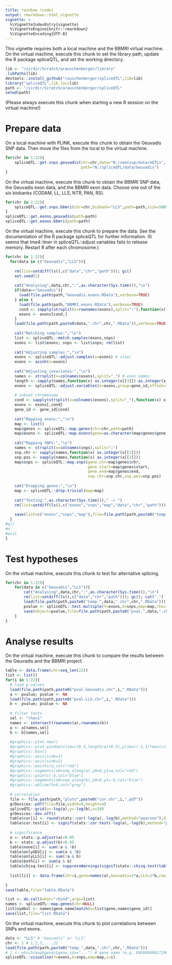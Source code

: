 ```yaml
---
title: rainbow (code)
output: rmarkdown::html_vignette
vignette: >
  %\VignetteIndexEntry{vignette}
  %\VignetteEngine{knitr::rmarkdown}
  %\VignetteEncoding{UTF-8}
---
```


This vignette requires both a local machine and the BBMRI virtual machine. On the virtual machine, execute this chunk to set the library path, update the R package spliceQTL, and set the working directory. 

```r
lib <- "/virdir/Scratch/arauschenberger/library"
.libPaths(lib)
devtools::install_github("rauschenberger/spliceQTL",lib=lib)
library("spliceQTL",lib.loc=lib)
path <- "/virdir/Scratch/arauschenberger/spliceQTL"
setwd(path)
```

(Please always execute this chunk when starting a new R session on the virtual machine!)

# Prepare data

On a local machine with PLINK, execute this chunk to obtain the Geuvadis SNP data. Then move the files from the local to the virtual machine.

```r
for(chr in 1:22){
    spliceQTL::get.snps.geuvadis(chr=chr,data="N:/semisup/data/eQTLs",
                                 path="N:/spliceQTL/data/Geuvadis")
}
```

On the virtual machine, execute this chunk to obtain the BBMRI SNP data, the Geuvadis exon data, and the BBMRI exon data. Choose one out of the six biobanks (CODAM, LL, LLS, NTR, PAN, RS).

```r
for(chr in 1:22){
    spliceQTL::get.snps.bbmri(chr=chr,biobank="LLS",path=path,size=500*10^3)
}
spliceQTL::get.exons.geuvadis(path=path)
spliceQTL::get.exons.bbmri(path=path)
```

On the virtual machine, execute this chunk to prepare the data. See the documentation of the R package spliceQTL for further information. (It seems that lme4::lmer in spliceQTL::adjust.variables fails to release memory. Restart R after each chromosome.)

```r
for(chr in 1:22){
  for(data in c("Geuvadis","LLS")){
      
    rm(list=setdiff(ls(),c("data","chr","path"))); gc()
    set.seed(1)
    
    cat("Analysing",data,chr,":",as.character(Sys.time()),"\n")
    if(data=="Geuvadis"){
      load(file.path(path,"Geuvadis.exons.RData"),verbose=TRUE)
    } else {
      load(file.path(path,"BBMRI.exons.RData"),verbose=TRUE)
      cond <- sapply(strsplit(x=rownames(exons),split=":"),function(x) x[[1]]==data)
      exons <- exons[cond,]
    }
    load(file.path(path,paste0(data,".chr",chr,".RData")),verbose=TRUE)
    
    cat("Matching samples:","\n")
    list <- spliceQTL::match.samples(exons,snps)
    exons <- list$exons; snps <- list$snps; rm(list)
    
    cat("Adjusting samples:","\n")
    exons <- spliceQTL::adjust.samples(x=exons) # slow!
    exons <- asinh(x=exons)
    
    cat("Adjusting covariates:","\n")
    names <- strsplit(x=colnames(exons),split="_") # exon names
    length <- sapply(names,function(x) as.integer(x[[3]])-as.integer(x[[2]])) # exon length
    exons <- spliceQTL::adjust.variables(x=exons,group=gene_id,offset=length) # slow!
    
    # subset chromosome
    cond <- sapply(strsplit(x=colnames(exons),split="_"),function(x) x[[1]]==chr)
    exons <- exons[,cond]
    gene_id <- gene_id[cond]
    
    cat("Mapping exons:","\n")
    map <- list()
    map$genes <- spliceQTL::map.genes(chr=chr,path=path)
    map$exons <- spliceQTL::map.exons(gene=as.character(map$genes$gene_id),exon=gene_id)
    
    cat("Mapping SNPs:","\n")
    names <- strsplit(x=colnames(snps),split=":")
    snp.chr <- sapply(names,function(x) as.integer(x[[1]]))
    snp.pos <- sapply(names,function(x) as.integer(x[[2]]))
    map$snps <- spliceQTL::map.snps(gene.chr=map$genes$chr,
                                    gene.start=map$genes$start,
                                    gene.end=map$genes$end,
                                    snp.chr=snp.chr,snp.pos=snp.pos)
    
    cat("Dropping genes:","\n")
    map <- spliceQTL::drop.trivial(map=map)
    
    cat("Testing:",as.character(Sys.time())," -> ")
    rm(list=setdiff(ls(),c("exons","snps","map","data","chr","path"))); gc()
    
    save(list=c("exons","snps","map"),file=file.path(path,paste0("temp.",data,".chr",chr,".RData")))
  }
#q()
#n
#exit
}
```

# Test hypotheses

On the virtual machine, execute this chunk to test for alternative splicing.

```r
for(chr in 1:22){
    for(data in c("Geuvadis","LLS")){
        cat("Analysing",data,chr,":",as.character(Sys.time()),"\n")
        rm(list=setdiff(ls(),c("data","chr","path"))); gc(); cat(".")
        load(file.path(path,paste0("temp.",data,".chr",chr,".RData"))); cat(".")
        pvalue <- spliceQTL::test.multiple(Y=exons,X=snps,map=map,rho=1,spec=16); cat(".")
        save(object=pvalue,file=file.path(path,paste0("pval.",data,".chr",chr,".RData"))); cat("\n")
    }
}
```

# Analyse results

On the virtual machine, execute this chunk to compare the results between the Geuvadis and the BBMRI project.

```r
table <- data.frame(chr=seq_len(22))
list <- list()
for(i in 1:22){
  # load p-values
  load(file.path(path,paste0("pval.Geuvadis.chr",i,".RData")))
  a <- pvalue; pvalue <- NA
  load(file.path(path,paste0("pval.LLS.chr",i,".RData")))
  b <- pvalue; pvalue <- NA
  
  # filter tests
  sel <- "rho=1"
  names <- intersect(rownames(a),rownames(b))
  a <- a[names,sel]
  b <- b[names,sel]
  
  #graphics::plot.new()
  #graphics::plot.window(xlim=c(0.5,length(a)+0.5),ylim=c(-1,1)*max(c(a,b)))
  #graphics::box()
  #graphics::axis(side=1)
  #graphics::axis(side=2)
  #graphics::points(a,col="red")
  #graphics::segments(x0=seq_along(a),y0=0,y1=a,col="red")
  #graphics::points(-b,col="blue")
  #graphics::segments(x0=seq_along(b),y0=0,y1=-b,col="blue")
  #graphics::abline(h=0,col="grey")
  
  # correlation
  file <- file.path(path,"plots",paste0("cor.chr",i,".pdf"))
  grDevices::pdf(file=file,width=4,height=4)
  spliceQTL::grid(x=-log(a),y=-log(b),n=20)
  grDevices::dev.off()
  table$cor[i] <- round(stats::cor(-log(a),-log(b),method="pearson"),digits=2)
  table$cor.test[i] <- signif(stats::cor.test(-log(a),-log(b),method="pearson")$p.value,digits=2)
  
  # significance
  a <- stats::p.adjust(a)<0.05
  b <- stats::p.adjust(b)<0.05
  table$none[i] <- sum(!a & !b)
  table$onlyGEU[i] <- sum(a & !b)
  table$onlyLLS[i] <- sum(!a & b)
  table$both[i] <- sum(a & b)
  table$chisq.test[i] <- suppressWarnings(signif(stats::chisq.test(table(a,b))$p.value,digits=2))
  
  list[[i]] <- data.frame(chr=i,gene=names(a),Geuvadis=1*a,LLS=1*b,row.names=seq_along(a))
  
}
save(table,file="table.RData")

list <- do.call(what="rbind",args=list)
names <- spliceQTL::map.genes(chr=NULL)
list$symbol <- names$gene_name[match(x=list$gene,names$gene_id)]
save(list,file="list.RData")
```

On the virtual machine, execute this chunk to plot correlations between SNPs and exons.

```r
data <- "LLS" # "Geuvadis" or "LLS"
chr <- 1 # 1,2,3,...,22
load(file.path(path,paste0("temp.",data,".chr",chr,".RData")))
# i <- which(map$genes$gene_id=="...") # gene name (e.g. ENSG00000172967)
spliceQTL::visualise(Y=exons,X=snps,map=map,i=i)
```





<!--
xtable::print.xtable(xtable::xtable(x=table[,-1],digits=c(1,2,-2,0,0,0,0,-2)))

#wait <- TRUE
#while(wait){
#    wait <- !file.exists(...)
#    if(wait){Sys.sleep(60);cat(".")}
#}
memory and CPU usage Linux: htop
-->
